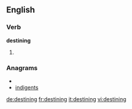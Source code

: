
==English==

===Verb===
'''destining'''

# {{present participle of|[[destine]]}}

===Anagrams===
* {{alphagram|degiinnst}}
* [[indigents#English|indigents]]


[[de:destining]]
[[fr:destining]]
[[it:destining]]
[[vi:destining]]